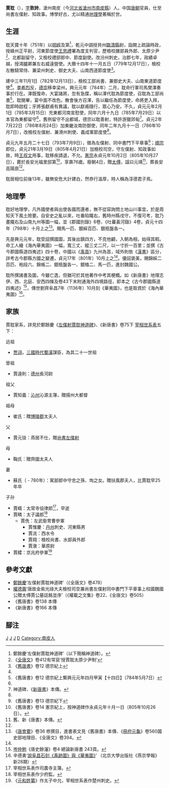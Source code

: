 {{Infobox Biography
| subject_name   = 賈耽 
| image_name     = 
| image_size     = 
| image_caption  = 
| date_of_birth  = 730年
| place_of_birth = [[唐朝|唐朝]]
| date_of_death  = 805年10月27日
| place_of_death = [[唐朝|唐朝]][[長安|長安]]
| occupation     = [[唐朝|唐朝]]官員
}}
'''賈耽'''（{{bd|730年||805年|10月27日|catIdx=J賈}}），[[表字|字]]'''敦詩'''，滄州南皮（今[[河北省|河北省]][[滄州市|滄州市]][[南皮縣|南皮縣]]）人。中国[[唐朝|唐朝]]官員，仕至尚書左僕射、知政事。博學好古，尤以精通[[地理學|地理學]]著稱於世。

== 生涯 ==
耽天寶十年（751年）以[[明經|明經]]及第<ref name='tomb'>鄭餘慶‘左僕射賈耽神道碑’（以下簡稱神道碑）。</ref>，乾元中調授貝州[[臨清縣|臨清縣]]尉，詣闕上疏論時政，授絳州正平尉，河東節度使[[王思禮|王思禮]]署為度支判官，歷檢校膳部員外郎、太原少尹<ref>《[[全唐文|全唐文]]》卷412有常裒‘授賈耽太原少尹制’</ref>、北都副留守，又檢校禮部郎中、節度副使。改汾州刺史，治郡七年，政績卓越，授鴻臚卿兼左右威遠營使。大曆十四年十一月五日（779年12月17日），檢校左散騎常侍、兼梁州刺史、御史大夫、山南西道節度使<ref name="otb14">《[[舊唐書|舊唐書]]》卷12 德宗紀上</ref>。

建中三年11月1日（782年12月13日），檢校工部尚書、兼御史大夫、山南東道節度使<ref name="otb14"/>。[[李希烈|李希烈]]反，[[唐德宗|德宗]]移幸梁州，興元元年（784年）二月，耽命行軍司馬樊澤奏事於行在。澤既復命，大宴諸將，忽有急牒，稱以澤代耽為節度使，召耽為工部尚書<ref>《舊唐書》卷12 德宗紀上繫興元元年四月甲寅【十四日】（784年5月7日）</ref>，耽閱畢，宴中面不改色。散會後方召澤，告以繼任為節度使，命將吏入拜，耽即時啟程；牙將張獻甫有異議，耽以獻甫隨行，眾心乃安。不久，貞元元年2月1日（785年3月15日）充東都河南宣慰使，同年六月十九日（785年7月29日）以本官為東都留守<ref name="otb14"/>，舊例留守不出都城，德宗以耽善射，特許游獵郊甸<ref>神道碑、《[[新唐書|新唐書]]》本傳。</ref>。貞元2年7月22日（786年8月24日）加東畿汝南防御使，同年二年九月十一日（786年10月7日），改檢校左僕射、兼滑州刺使、義成軍節度使<ref name="otb14"/>。

貞元九年五月二十七日（793年7月9日），徵為左僕射、同中書門下平章事<ref name="otb15">《舊唐書》卷13 德宗紀下</ref>；[[唐順宗|順宗]]即位，貞元21年3月19日（805年4月21日）加檢校司空，守左僕射、知政事如故，時[[王叔文|王叔文]]用事，耽移疾請退，不允。[[唐憲宗|憲宗]]永貞元年10月2日（805年10月27日），薨於長安光福里邸第<ref>《舊唐書》卷14 憲宗紀上，按神道碑作永貞元年十月一日（805年10月26日）。</ref>，享壽76歲。廢朝4日，贈[[太傅|太傅]]，諡曰元靖<ref>舊、新《唐書》本傳。</ref>，葬長安高陽原<ref name='tomb'/>。

耽居相位前後13年，雖無安危大計建白，然恭行溫厚，時人稱為淳德君子焉。

== 地理學 ==
{{wikisourcehas|進九州圖並別錄通錄表|進海內華夷圖及古今郡國縣道四夷述表}}
耽好地理學，凡外國使者與出使各國而還者，無不從容詢問土地山川事宜，於是周知天下風土險要。自安史之亂以來，吐番陷隴右，舊時州縣戌守，不復可考，耽乃畫隴右及山南九州等圖一幅，並《郡國別錄》6卷、《吐蕃黃河錄》4卷，貞元十四年（798年）十月上之<ref name="map">《[[唐會要|唐會要]]》卷36 修撰目，進書表文見《舊唐書》本傳、《[[冊府元龜|冊府元龜]]》卷560國史部地理目、《全唐文》卷394。</ref>。賜馬一匹、銀綵百匹、銀瓶盤各一。

先是興元元年，耽受詔撰國圖，其後出鎮四方，不克他顧，入朝為相，始得其暇。命工人繪《海內華夷圖》一幅，寬三丈、縱三丈二尺，以一寸折一百里；並撰《古今郡國縣道四夷述》四十卷，中國以《[[禹貢|禹貢]]》九州為首，域外則依《[[漢書|漢書]]》區分，詳考古今郡縣方國之變遷，貞元17年（801年）10月上之<ref name="map"/>。優詔褒美，賜錦綵二百匹、袍段六、錦帳二、銀瓶盤各一、銀榼二、馬一匹，進封魏國公。

耽所撰諸書及圖，今雖亡逸，但猶可於其他著作中考其梗概。如《新唐書》地理志伊、西、北庭、安西四條及卷43下末附通海外四境路徑，即本之《古今郡國縣道四夷述》<ref>[[岑仲勉|岑仲勉]]《唐史餘瀋》卷4 總論新唐書 243頁。</ref>，傳世劉齊阜昌7年（1136年）10月刻《華夷圖》，也是取資於《海內華夷圖》<ref>辛德勇‘[http://www.zggds.pku.edu.cn/004/001/172.pdf 說阜昌石刻《禹跡圖》與《華夷圖》]{{dead link|date=2018年4月 |bot=InternetArchiveBot |fix-attempted=yes }}’ （北京大學出版社《燕京學報》新28期）</ref>。

== 家族 ==
賈耽家系，詳見於鄭餘慶《[[s:左僕射賈耽神道碑|左僕射賈耽神道碑]]》、《新唐書》卷75下 [[新唐書宰相世系表|宰相世系表]]五下：
;远祖
*[[贾诩|贾诩]]，[[三國時代|三國時代]][[蜀漢|蜀漢]]謀臣，為其二十一世祖
;曾祖
* 賈遠則：[[德州_(山東)|德州]]長河尉
;祖父
* 賈知義：[[沁州|沁州]]沁源主簿，贈揚州大都督
;祖母
* 崔氏：贈[[博陵郡|博陵郡]]太夫人
;父
* 賈元琰：燕居不仕，贈[[尚書左僕射|尚書左僕射]]
;母
* 鞠氏：贈齊國太夫人

;妻
* 蘇氏（ - 780年）：駕部郎中守忠之孫、珣之女。贈扶風郡夫人，比賈耽早25年卒

;子孙
* 賈疇：太常寺協律郎<ref>宰相世系表作司農寺主簿。</ref>，早逝
* 賈疄：太子議郎<ref>宰相世系表作少府監。</ref>
** 賈侁：左武衛冑曹參軍
*** 賈惟慶：[[丹州|丹州]]刺史、河東縣男
*** 賈洮：西水令
*** 賈翔：檢校尚書、水部員外郎
*** 賈漵：華原尉
* 賈㽥：京兆府參軍<ref>《[[元和姓纂|元和姓纂]]》作太子中允，宰相世系表作楚州刺史。</ref>

== 參考文獻 ==
{{wikisourcehas|左仆射賈耽神道碑|唐故金紫光祿大夫檢校司空兼尚書左仆射同中書門下平章事上柱國魏國公贈太傅賈公墓誌銘（並序）|舊唐書/卷138|新唐書/卷166}}
* [[鄭餘慶|鄭餘慶]]‘左僕射賈耽神道碑’（《全唐文》卷478）
* [[權德輿|權德輿]]‘唐故金紫光祿大夫檢校司空兼尚書左僕射同中書門下平章事上柱國魏國公贈太傅賈公墓誌銘並序’（《權載之文集》卷22、《全唐文》卷505）
* 《舊唐書》卷138 本傳 
* 《新唐書》卷166 本傳

== 腳注 ==
{{reflist}}
{{start box}}
{{s-before|[[李叔明|李叔明]]}}
{{s-title|[[唐朝|唐朝]][[尚书右仆射|尚书右仆射]]|793年—800年}}
{{s-after|[[姚南仲|姚南仲]]}}
{{s-before|[[张延赏|张延赏]]}}
{{s-title|[[唐朝|唐朝]][[尚书左仆射|尚书左仆射]]|800年—805年}}
{{s-after|[[李錡|李錡]]}}
{{end box}}

[[Category:唐朝宰相|J]]
[[Category:中國地理學家|J]]
[[Category:中國地圖製作者|J]]
[[Category:賈姓|D]]
[[Category:南皮人|Category:南皮人]]